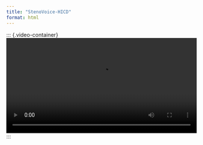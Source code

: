 ```yaml
---
title: "StenoVoice-HICD"
format: html
---
```


::: {.video-container}
<video width="100%" controls>
  <source src="draft_video.mp4" type="video/mp4">
  Your browser does not support the video tag.
</video>
:::
